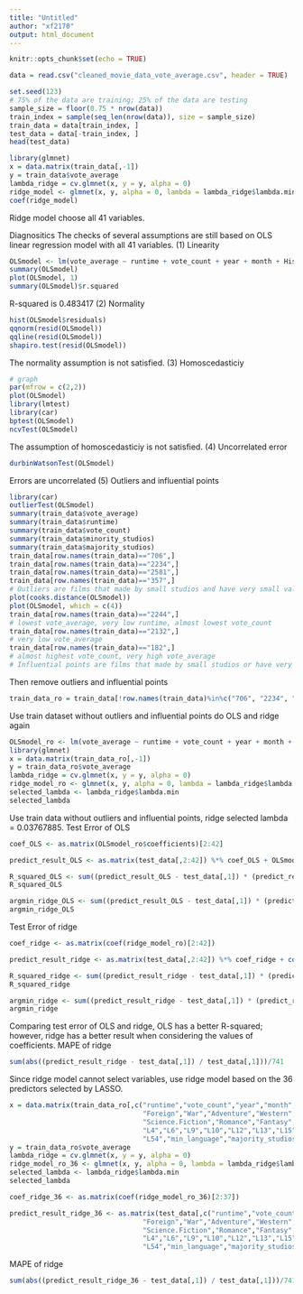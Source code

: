 ```yaml
---
title: "Untitled"
author: "xf2170"
output: html_document
---
```


```r
knitr::opts_chunk$set(echo = TRUE)
```

```r
data = read.csv("cleaned_movie_data_vote_average.csv", header = TRUE)
```

```r
set.seed(123)
# 75% of the data are training; 25% of the data are testing
sample_size = floor(0.75 * nrow(data))
train_index = sample(seq_len(nrow(data)), size = sample_size)
train_data = data[train_index, ]
test_data = data[-train_index, ]
head(test_data)
```

```r
library(glmnet)
x = data.matrix(train_data[,-1])
y = train_data$vote_average
lambda_ridge = cv.glmnet(x, y = y, alpha = 0) 
ridge_model <- glmnet(x, y, alpha = 0, lambda = lambda_ridge$lambda.min)
coef(ridge_model)
```
Ridge model choose all 41 variables.

Diagnositics
The checks of several assumptions are still based on OLS linear regression model with all 41 variables.
(1) Linearity
```r
OLSmodel <- lm(vote_average ~ runtime + vote_count + year + month + History + Documentary + Crime + Thriller + Foreign + War + Adventure + Western + Music + Mystery + Action + Comedy + Science.Fiction + Romance + Fantasy + Drama + Animation + Family + Horror + L4 + L6 + L9 + L10 + L12 + L13 + L14 + L15 + L27 + L32 + L33 + L50 + L52 + L53 + L54 + min_language + majority_studios + minority_studios, data = train_data)
summary(OLSmodel)
plot(OLSmodel, 1)
summary(OLSmodel)$r.squared
```
R-squared is 0.483417
(2) Normality
```r
hist(OLSmodel$residuals)
qqnorm(resid(OLSmodel))
qqline(resid(OLSmodel))
shapiro.test(resid(OLSmodel))
```
The normality assumption is not satisfied.
(3) Homoscedasticiy
```r
# graph
par(mfrow = c(2,2))
plot(OLSmodel)
library(lmtest)
library(car)
bptest(OLSmodel) 
ncvTest(OLSmodel)
```
The assumption of homoscedasticiy is not satisfied.
(4) Uncorrelated error
```r
durbinWatsonTest(OLSmodel)
```
Errors are uncorrelated
(5) Outliers and influential points
```r
library(car)
outlierTest(OLSmodel)
summary(train_data$vote_average)
summary(train_data$runtime)
summary(train_data$vote_count)
summary(train_data$minority_studios)
summary(train_data$majority_studios)
train_data[row.names(train_data)=="706",]
train_data[row.names(train_data)=="2234",]
train_data[row.names(train_data)=="2581",]
train_data[row.names(train_data)=="357",]
# Outliers are films that made by small studios and have very small values of vote_average, and vote_count
plot(cooks.distance(OLSmodel))
plot(OLSmodel, which = c(4))
train_data[row.names(train_data)=="2244",] 
# lowest vote_average, very low runtime, almost lowest vote_count
train_data[row.names(train_data)=="2132",] 
# very low vote_average
train_data[row.names(train_data)=="182",] 
# almost highest vote_count, very high vote_average
# Influential points are films that made by small studios or have very small/high values of vote_average, and vote_count
```
Then remove outliers and influential points
```r
train_data_ro = train_data[!row.names(train_data)%in%c("706", "2234", "2581", "357", "2244", "2132", "182"),]
```
Use train dataset without outliers and influential points do OLS and ridge again
```r
OLSmodel_ro <- lm(vote_average ~ runtime + vote_count + year + month + History + Documentary + Crime + Thriller + Foreign + War + Adventure + Western + Music + Mystery + Action + Comedy + Science.Fiction + Romance + Fantasy + Drama + Animation + Family + Horror + L4 + L6 + L9 + L10 + L12 + L13 + L14 + L15 + L27 + L32 + L33 + L50 + L52 + L53 + L54 + min_language + majority_studios + minority_studios, data = train_data_ro)
library(glmnet)
x = data.matrix(train_data_ro[,-1])
y = train_data_ro$vote_average
lambda_ridge = cv.glmnet(x, y = y, alpha = 0) 
ridge_model_ro <- glmnet(x, y, alpha = 0, lambda = lambda_ridge$lambda.min)
selected_lambda <- lambda_ridge$lambda.min
selected_lambda
```
Use train data without outliers and influential points, ridge selected lambda = 0.03767885.
Test Error of OLS
```r
coef_OLS <- as.matrix(OLSmodel_ro$coefficients)[2:42]

predict_result_OLS <- as.matrix(test_data[,2:42]) %*% coef_OLS + OLSmodel_ro$coefficients[1]

R_squared_OLS <- sum((predict_result_OLS - test_data[,1]) * (predict_result_OLS - test_data[,1])) / 741 / var(test_data[,1])
R_squared_OLS

argmin_ridge_OLS <- sum((predict_result_OLS - test_data[,1]) * (predict_result_OLS - test_data[,1])) + selected_lambda * sum(coef_OLS * coef_OLS)
argmin_ridge_OLS
```
Test Error of ridge
```r
coef_ridge <- as.matrix(coef(ridge_model_ro)[2:42])

predict_result_ridge <- as.matrix(test_data[,2:42]) %*% coef_ridge + coef(ridge_model_ro)[1]

R_squared_ridge <- sum((predict_result_ridge - test_data[,1]) * (predict_result_ridge - test_data[,1])) / 741 / var(test_data[,1])
R_squared_ridge

argmin_ridge <- sum((predict_result_ridge - test_data[,1]) * (predict_result_ridge - test_data[,1])) + selected_lambda * sum(coef_ridge * coef_ridge)
argmin_ridge
```
Comparing test error of OLS and ridge, OLS has a better R-squared; however, ridge has a better result when considering the values of coefficients.
MAPE of ridge
```r
sum(abs((predict_result_ridge - test_data[,1]) / test_data[,1]))/741
```
Since ridge model cannot select variables, use ridge model based on the 36 predictors selected by LASSO.
```r
x = data.matrix(train_data_ro[,c("runtime","vote_count","year","month","Documentary","Crime",
                                 "Foreign","War","Adventure","Western","Music","Mystery","Action","Comedy",
                                 "Science.Fiction","Romance","Fantasy","Drama","Animation","Family","Horror",
                                 "L4","L6","L9","L10","L12","L13","L15","L33","L50","L52","L53",
                                 "L54","min_language","majority_studios","minority_studios")])
y = train_data_ro$vote_average
lambda_ridge = cv.glmnet(x, y = y, alpha = 0) 
ridge_model_ro_36 <- glmnet(x, y, alpha = 0, lambda = lambda_ridge$lambda.min)
selected_lambda <- lambda_ridge$lambda.min
selected_lambda
```

```r
coef_ridge_36 <- as.matrix(coef(ridge_model_ro_36)[2:37])

predict_result_ridge_36 <- as.matrix(test_data[,c("runtime","vote_count","year","month","Documentary","Crime",
                                 "Foreign","War","Adventure","Western","Music","Mystery","Action","Comedy",
                                 "Science.Fiction","Romance","Fantasy","Drama","Animation","Family","Horror",
                                 "L4","L6","L9","L10","L12","L13","L15","L33","L50","L52","L53",
                                 "L54","min_language","majority_studios","minority_studios")]) %*% coef_ridge_36 + coef(ridge_model_ro_36)[1]
```
MAPE of ridge
```r
sum(abs((predict_result_ridge_36 - test_data[,1]) / test_data[,1]))/741
```